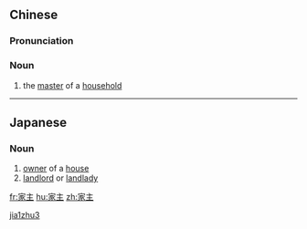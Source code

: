 ==Chinese==
{{zh-forms}}

===Pronunciation===
{{zh-pron
|m=jiāzhǔ
|h=pfs=kâ-chú
|mn=ke-chú
|cat=n
}}

===Noun===
{{zh-noun}}

# {{lb|zh|literary}} the [[master]] of a [[household]]

[[Category:Mandarin literary terms|jia1zhu3]]

----

==Japanese==
{{ja-kanjitab|や|ぬし|yomi=kun}}

===Noun===
{{ja-noun|やぬし}}

# [[owner]] of a [[house]]
# [[landlord]] or [[landlady]]

[[fr:家主]]
[[hu:家主]]
[[zh:家主]]